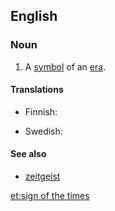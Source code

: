 ==English==

===Noun===
{{en-noun|head=[[sign]] of the [[times]]|signs of the times}}

# {{context|idiomatic|lang=en}} A [[symbol]] of an [[era]].

====Translations====
{{trans-top|symbol of an era}}
* Finnish: {{t|fi|ajan merkki}}
{{trans-mid}}
* Swedish: {{t|sv|tidstecken|n}}
{{trans-bottom}}

====See also====
* [[zeitgeist]]

[[et:sign of the times]]